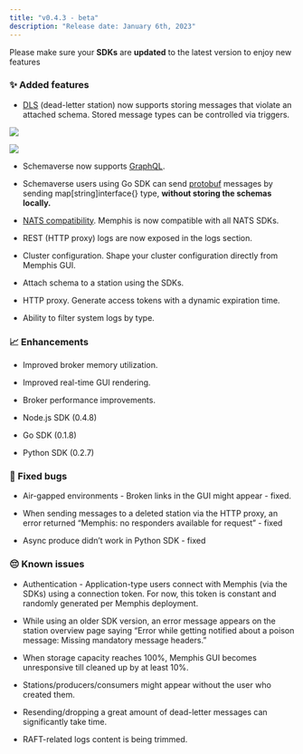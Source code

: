 ```yaml
---
title: "v0.4.3 - beta"
description: "Release date: January 6th, 2023"
---
```


<Card
  title="3 - Upgrade"
  icon="file"
  href="/deployment/kubernetes/3---upgrade"
/>

Please make sure your **SDKs** are **updated** to the latest version to enjoy
new features

### ✨ Added features

- [DLS](/memphis/memphis/concepts/dead-letter) (dead-letter station) now
  supports storing messages that violate an attached schema. Stored message
  types can be controlled via triggers.

![](/images/4-3.webp)

![](/images/4-3-2.webp)

- Schemaverse now supports
  [GraphQL](https://docs.memphis.dev/memphis/memphis/schemaverse-schema-management/formats/graphql).

- Schemaverse users using Go SDK can send
  [protobuf](/memphis/memphis/schemaverse-schema-management/getting-started/protobuf)
  messages by sending map\[string\]interface{} type, **without storing the
  schemas locally.**

- [NATS compatibility](/memphis/sdks-and-protocols/nats). Memphis is now
  compatible with all NATS SDKs.

- REST (HTTP proxy) logs are now exposed in the logs section.

- Cluster configuration. Shape your cluster configuration directly from Memphis
  GUI.

- Attach schema to a station using the SDKs.

- HTTP proxy. Generate access tokens with a dynamic expiration time.

- Ability to filter system logs by type.

### 📈 Enhancements

- Improved broker memory utilization.

- Improved real-time GUI rendering.

- Broker performance improvements.

- Node.js SDK (0.4.8)

- Go SDK (0.1.8)

- Python SDK (0.2.7)

### 🐛 Fixed bugs

- Air-gapped environments - Broken links in the GUI might appear - fixed.

- When sending messages to a deleted station via the HTTP proxy, an error
  returned “Memphis: no responders available for request” - fixed

- Async produce didn’t work in Python SDK - fixed

### 😔 Known issues

- Authentication - Application-type users connect with Memphis (via the SDKs)
  using a connection token. For now, this token is constant and randomly
  generated per Memphis deployment.

- While using an older SDK version, an error message appears on the station
  overview page saying “Error while getting notified about a poison message:
  Missing mandatory message headers.”

- When storage capacity reaches 100%, Memphis GUI becomes unresponsive till
  cleaned up by at least 10%.

- Stations/producers/consumers might appear without the user who created them.

- Resending/dropping a great amount of dead-letter messages can significantly
  take time.

- RAFT-related logs content is being trimmed.
